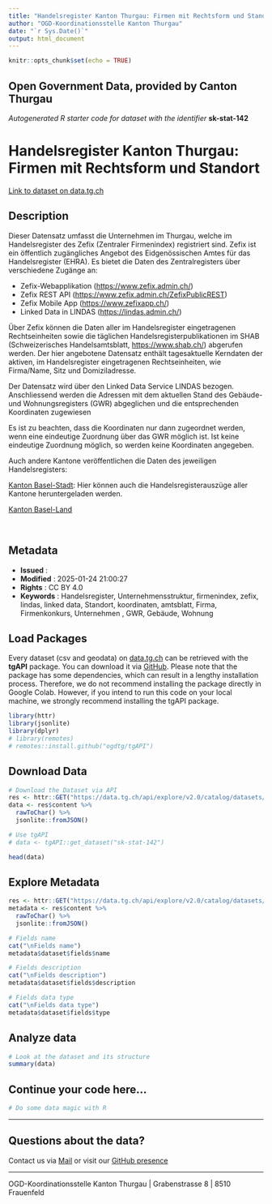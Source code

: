 ```yaml
---
title: "Handelsregister Kanton Thurgau: Firmen mit Rechtsform und Standort"
author: "OGD-Koordinationsstelle Kanton Thurgau"
date: "`r Sys.Date()`"
output: html_document
---
```


```r
knitr::opts_chunk$set(echo = TRUE)
```

## Open Government Data, provided by **Canton Thurgau**
*Autogenerated R starter code for dataset with the identifier* **sk-stat-142**


# **Handelsregister Kanton Thurgau: Firmen mit Rechtsform und Standort**

[Link to dataset on data.tg.ch](https://data.tg.ch/explore/dataset/sk-stat-142/information/)

## Description

<p>Dieser Datensatz umfasst die Unternehmen im Thurgau, welche im Handelsregister des Zefix (Zentraler Firmenindex) registriert sind. Zefix ist ein öffentlich zugängliches Angebot des Eidgenössischen Amtes für das Handelsregister (EHRA). Es bietet die Daten des Zentralregisters über verschiedene Zugänge an: </p><ul><li>Zefix-Webapplikation (<a href='https://www.zefix.admin.ch/' rel='noreferrer' target='_new'>https://www.zefix.admin.ch/</a>)</li><li>Zefix REST API (<a href='https://www.zefix.admin.ch/ZefixPublicREST' rel='noreferrer' target='_new'>https://www.zefix.admin.ch/ZefixPublicREST</a>)</li><li>Zefix Mobile App (<a href='https://www.zefixapp.ch/' rel='noreferrer' target='_new'>https://www.zefixapp.ch/</a>) </li><li>Linked Data in LINDAS (<a href='https://lindas.admin.ch/' rel='noreferrer' target='_new'>https://lindas.admin.ch/</a>)</li></ul><p>Über Zefix können die Daten aller im Handelsregister eingetragenen Rechtseinheiten sowie die täglichen Handelsregisterpublikationen im SHAB (Schweizerisches Handelsamtsblatt, <a href='https://www.shab.ch/' rel='noreferrer' target='_new'>https://www.shab.ch/</a>) abgerufen werden. Der hier angebotene Datensatz enthält tagesaktuelle Kerndaten der aktiven, im Handelsregister eingetragenen Rechtseinheiten, wie Firma/Name, Sitz und Domiziladresse.</p><p>Der Datensatz wird über den Linked Data Service LINDAS bezogen. Anschliessend werden die Adressen mit dem aktuellen Stand des Gebäude- und Wohnungsregisters (GWR) abgeglichen und die entsprechenden Koordinaten zugewiesen</p><p>Es ist zu beachten, dass die Koordinaten nur dann zugeordnet werden, wenn eine eindeutige Zuordnung über das GWR möglich ist. Ist keine eindeutige Zuordnung möglich, so werden keine Koordinaten angegeben.</p><p>Auch andere Kantone veröffentlichen die Daten des jeweiligen Handelsregisters:<br></p><p><a href='https://data.bs.ch/explore/dataset/100330/information/?disjunctive.company_type_de&amp;disjunctive.municipality&amp;disjunctive.plz&amp;disjunctive.locality&amp;disjunctive.address&amp;sort=company_legal_name' target='_blank'>Kanton Basel-Stadt</a>: Hier können auch die Handelsregisterauszüge aller Kantone heruntergeladen werden.</p><p><a href='https://data.bl.ch/explore/dataset/12480/information/?disjunctive.firmensitz&amp;disjunctive.firmensitz_bezirk&amp;disjunctive.rechtsform&amp;disjunctive.noga_abschnitt&amp;disjunctive.noga_abteilung&amp;disjunctive.lokalisierungsmethode&amp;sort=firmensitz_code' target='_blank'>Kanton Basel-Land</a></p><p><span style='font-family: inherit;'><br></span></p>

## Metadata

- **Issued**                   : 
- **Modified**                 : 2025-01-24 21:00:27
- **Rights**                   : CC BY 4.0
- **Keywords**                 : Handelsregister, Unternehmensstruktur, firmenindex, zefix, lindas, linked data, Standort, koordinaten, amtsblatt, Firma, Firmenkonkurs, Unternehmen , GWR, Gebäude, Wohnung 

## Load Packages

Every dataset (csv and geodata) on [data.tg.ch](https://data.tg.ch/pages/start/) can be retrieved with the **tgAPI** package. You can download it via [GitHub](https://github.com/ogdtg/tgAPI). Please note that the package has some dependencies, which can result in a lengthy installation process. Therefore, we do not recommend installing the package directly in Google Colab. However, if you intend to run this code on your local machine, we strongly recommend installing the tgAPI package.

```r
library(httr)
library(jsonlite)
library(dplyr)
# library(remotes)
# remotes::install.github("ogdtg/tgAPI")

```


## Download Data


```r
# Download the Dataset via API
res <- httr::GET("https://data.tg.ch/api/explore/v2.0/catalog/datasets/sk-stat-142/exports/json")
data <- res$content %>%
  rawToChar() %>%
  jsonlite::fromJSON()

# Use tgAPI
# data <- tgAPI::get_dataset("sk-stat-142")

head(data)

```


## Explore Metadata

```r

res <- httr::GET("https://data.tg.ch/api/explore/v2.0/catalog/datasets/sk-stat-142")
metadata <- res$content %>%
  rawToChar() %>%
  jsonlite::fromJSON()

# Fields name
cat("\nFields name")
metadata$dataset$fields$name

# Fields description
cat("\nFields description")
metadata$dataset$fields$description

# Fields data type
cat("\nFields data type")
metadata$dataset$fields$type

```


## Analyze data

```r

# Look at the dataset and its structure
summary(data)

```


## Continue your code here...


```r
# Do some data magic with R
```

------------------------------------------------------------------------

## Questions about the data?

Contact us via [Mail](mailto:ogd@tg.ch) or visit our [GitHub presence](https://github.com/ogdtg)


------------------------------------------------------------------------

OGD-Koordinationsstelle Kanton Thurgau | Grabenstrasse 8 | 8510 Frauenfeld
